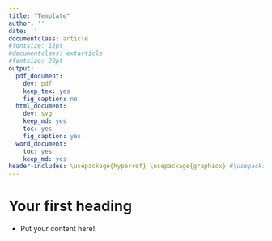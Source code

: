 ```yaml
---
title: "Template"
author: ''
date: ''
documentclass: article
#fontsize: 12pt
#documentclass: extarticle
#fontsize: 20pt
output:
  pdf_document:
    dev: pdf
    keep_tex: yes
    fig_caption: no
  html_document:
    dev: svg
    keep_md: yes
    toc: yes
    fig_caption: yes
  word_document:
    toc: yes
    keep_md: yes
header-includes: \usepackage{hyperref} \usepackage{graphicx} #\usepackage{float}\floatplacement{figure}{H} #\usepackage{helvet}\renewcommand{\familydefault}{\sfdefault}\setlength{\parindent}{0pt}\setlength{\parskip}{6pt}\renewcommand{\baselinestretch}{1.25}
---
```

<script type="text/x-mathjax-config">
MathJax.Hub.Config({
  CommonHTML: { linebreaks: { automatic: true } },
  "HTML-CSS": { linebreaks: { automatic: true } },
         SVG: { linebreaks: { automatic: true } }
});
</script>

# Your first heading

* Put your content here!

